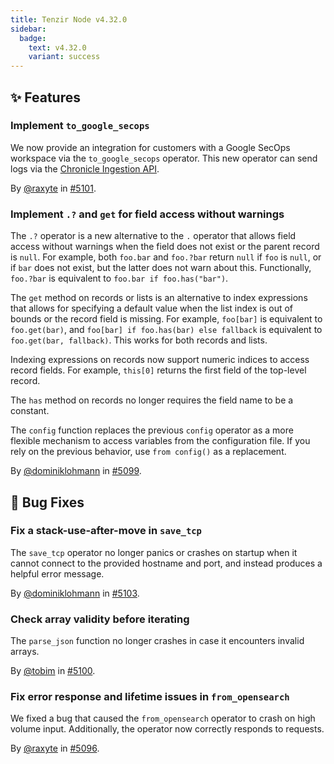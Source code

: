 ```yaml
---
title: Tenzir Node v4.32.0
sidebar:
  badge:
    text: v4.32.0
    variant: success
---
```


## ✨ Features

### Implement `to_google_secops`

We now provide an integration for customers with a Google SecOps workspace via
the `to_google_secops` operator. This new operator can send logs via the
[Chronicle Ingestion
API](https://cloud.google.com/chronicle/docs/reference/ingestion-api#unstructuredlogentries).

By [@raxyte](https://github.com/raxyte) in [#5101](https://github.com/tenzir/tenzir/pull/5101).

### Implement `.?` and `get` for field access without warnings

The `.?` operator is a new alternative to the `.` operator that allows field
access without warnings when the field does not exist or the parent record is
`null`. For example, both `foo.bar` and `foo.?bar` return `null` if `foo` is
`null`, or if `bar` does not exist, but the latter does not warn about this.
Functionally, `foo.?bar` is equivalent to `foo.bar if foo.has("bar")`.

The `get` method on records or lists is an alternative to index expressions that
allows for specifying a default value when the list index is out of bounds or
the record field is missing. For example, `foo[bar]` is equivalent to
`foo.get(bar)`, and `foo[bar] if foo.has(bar) else fallback` is equivalent to
`foo.get(bar, fallback)`. This works for both records and lists.

Indexing expressions on records now support numeric indices to access record
fields. For example, `this[0]` returns the first field of the top-level record.

The `has` method on records no longer requires the field name to be a constant.

The `config` function replaces the previous `config` operator as a more flexible
mechanism to access variables from the configuration file. If you rely on the
previous behavior, use `from config()` as a replacement.

By [@dominiklohmann](https://github.com/dominiklohmann) in [#5099](https://github.com/tenzir/tenzir/pull/5099).

## 🐛 Bug Fixes

### Fix a stack-use-after-move in `save_tcp`

The `save_tcp` operator no longer panics or crashes on startup when it cannot
connect to the provided hostname and port, and instead produces a helpful error
message.

By [@dominiklohmann](https://github.com/dominiklohmann) in [#5103](https://github.com/tenzir/tenzir/pull/5103).

### Check array validity before iterating

The `parse_json` function no longer crashes in case it encounters invalid
arrays.

By [@tobim](https://github.com/tobim) in [#5100](https://github.com/tenzir/tenzir/pull/5100).

### Fix error response and lifetime issues in `from_opensearch`

We fixed a bug that caused the `from_opensearch` operator to crash on high
volume input. Additionally, the operator now correctly responds to requests.

By [@raxyte](https://github.com/raxyte) in [#5096](https://github.com/tenzir/tenzir/pull/5096).